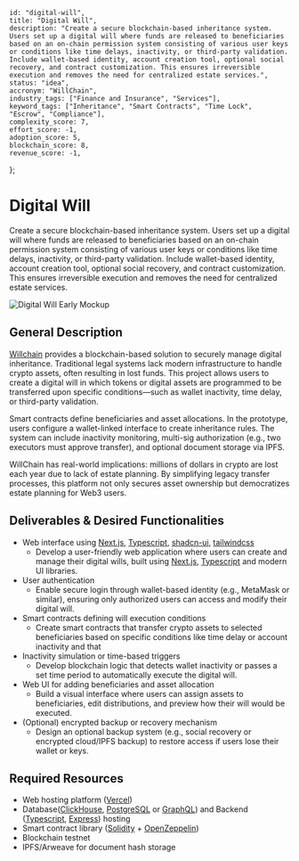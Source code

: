     id: "digital-will",
    title: "Digital Will",
    description: "Create a secure blockchain-based inheritance system. Users set up a digital will where funds are released to beneficiaries based on an on-chain permission system consisting of various user keys or conditions like time delays, inactivity, or third-party validation. Include wallet-based identity, account creation tool, optional social recovery, and contract customization. This ensures irreversible execution and removes the need for centralized estate services.",
    status: "idea",
    accronym: "WillChain",
    industry_tags: ["Finance and Insurance", "Services"],
    keyword_tags: ["Inheritance", "Smart Contracts", "Time Lock", "Escrow", "Compliance"],
    complexity_score: 7,
    effort_score: -1,
    adoption_score: 5,
    blockchain_score: 8,
    revenue_score: -1,
};

# Digital Will

Create a secure blockchain-based inheritance system. Users set up a digital will where funds are released to beneficiaries based on an on-chain permission system consisting of various user keys or conditions like time delays, inactivity, or third-party validation. Include wallet-based identity, account creation tool, optional social recovery, and contract customization. This ensures irreversible execution and removes the need for centralized estate services.

![Digital Will Early Mockup](/images/project/digital-will.jpg)

## General Description

[Willchain](https://willchain.monark.io) provides a blockchain-based solution to securely manage digital inheritance. Traditional legal systems lack modern infrastructure to handle crypto assets, often resulting in lost funds. This project allows users to create a digital will in which tokens or digital assets are programmed to be transferred upon specific conditions—such as wallet inactivity, time delay, or third-party validation.

Smart contracts define beneficiaries and asset allocations. In the prototype, users configure a wallet-linked interface to create inheritance rules. The system can include inactivity monitoring, multi-sig authorization (e.g., two executors must approve transfer), and optional document storage via IPFS.

WillChain has real-world implications: millions of dollars in crypto are lost each year due to lack of estate planning. By simplifying legacy transfer processes, this platform not only secures asset ownership but democratizes estate planning for Web3 users.

## Deliverables & Desired Functionalities

- Web interface using [Next.js](https://nextjs.org/), [Typescript](https://www.typescriptlang.org/), [shadcn-ui](https://ui.shadcn.com/), [tailwindcss](https://tailwindcss.com/)
   - Develop a user-friendly web application where users can create and manage their digital wills, built using [Next.js](https://nextjs.org/), [Typescript](https://www.typescriptlang.org/) and modern UI libraries.
- User authentication 
   - Enable secure login through wallet-based identity (e.g., MetaMask or similar), ensuring only authorized users can access and modify their digital will.
- Smart contracts defining will execution conditions
   - Create smart contracts that transfer crypto assets to selected beneficiaries based on specific conditions like time delay or account inactivity and that 
- Inactivity simulation or time-based triggers
   - Develop blockchain logic that detects wallet inactivity or passes a set time period to automatically execute the digital will.
- Web UI for adding beneficiaries and asset allocation
   - Build a visual interface where users can assign assets to beneficiaries, edit distributions, and preview how their will would be executed.
- (Optional) encrypted backup or recovery mechanism
   - Design an optional backup system (e.g., social recovery or encrypted cloud/IPFS backup) to restore access if users lose their wallet or keys.

## Required Resources

- Web hosting platform ([Vercel](https://www.vercel.com/))
- Database([ClickHouse](https://clickhouse.com/), [PostgreSQL](https://www.postgresql.org/) or [GraphQL](https://graphql.org/)) and Backend ([Typescript](https://www.typescriptlang.org/), [Express](https://expressjs.com/)) hosting
- Smart contract library ([Solidity](https://soliditylang.org/) + [OpenZeppelin](https://www.openzeppelin.com/))
- Blockchain testnet
- IPFS/Arweave for document hash storage
